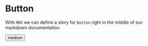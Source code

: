 
<Meta title="MDX/Button" component={Button} />

# Button

With `MDX` we can define a story for `Button` right in the middle of our
markdown documentation.

<Preview>
  <Story name="medium">
    <Button size="medium">medium</Button>
  </Story>
</Preview>
